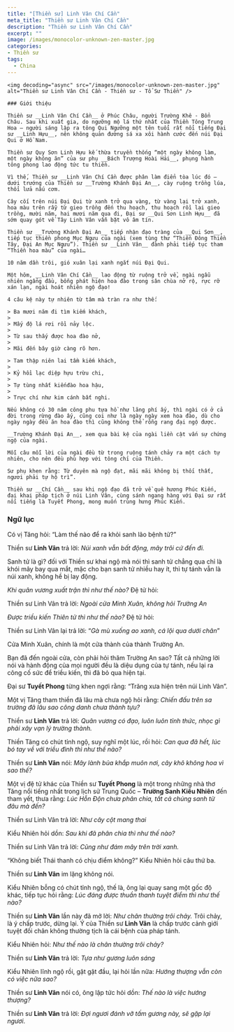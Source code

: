 ```yaml
---
title: "[Thiền sư] Linh Vân Chí Cần"
meta_title: "Thiền sư Linh Vân Chí Cần"
description: "Thiền sư Linh Vân Chí Cần"
excerpt: ""
image: /images/monocolor-unknown-zen-master.jpg
categories:
- Thiền sư
tags:
  - China
---
```


<div className="grid xl:grid-cols-8 lg:grid-cols-8 md:grid-cols-2 sm:grid-cols-2 xs:grid-cols-1 gap-8 bg-body dark:bg-darkmode-body">

  <div className="lg:col-span-3 md:col-span-1">

    <img decoding="async" src="/images/monocolor-unknown-zen-master.jpg" alt="Thiền sư Linh Vân Chí Cần - Thiền sư - Tổ Sư Thiền" />

    ### Giới thiệu

    Thiền sư __Linh Vân Chí Cần__ ở Phúc Châu, người Trường Khê - Bổn Châu. Sau khi xuất gia, do ngưỡng mộ lá thứ nhất của Thiền Tông Trung Hoa – người sáng lập ra tông Qui Ngưỡng một tên tuổi rất nổi tiếng Đại sư __Linh Hựu__, nên không quản đường sá xa xôi hành cước đến núi Đại Qui ở Hồ Nam.

    Thiền sư Quy Sơn Linh Hựu kế thừa truyền thống “một ngày không làm, một ngày không ăn” của sư phụ __Bách Trượng Hoài Hải__, phụng hành tông phong lao động tức tu thiền.

    Vì thế, Thiền sư __Linh Vân Chí Cần được phân làm điển tòa lúc đó – dưới trướng của Thiền sư __Trường Khánh Đại An__, cày ruộng trồng lúa, thổi lửa nấu cơm.

    Cây cối trên núi Đại Qui từ xanh trở qua vàng, từ vàng lại trở xanh, hoa màu trên rẫy từ gieo trồng đến thu hoạch, thu hoạch rồi lại gieo trồng, mười năm, hai mươi năm qua đi, Đại sư __Qui Sơn Linh Hựu__ đã sớm quay gót về Tây Linh Vân vẫn bặt vô âm tín.

    Thiền sư __Trường Khánh Đại An__ tiếp nhận đạo tràng của __Qui Sơn__, tiếp tục thiền phong Mục Ngưu của ngài (xem tùng thư “Thiền Đông Thiền Tây, Đại An Mục Ngưu”). Thiền sư __Linh Vân__ đành phải tiếp tục tham “Thiền hoa màu” của ngài…

    10 năm dần trôi, gió xuân lại xanh ngắt núi Đại Qui.

    Một hôm, __Linh Vân Chí Cần__ lao động từ ruộng trở về, ngài ngẫu nhiên ngẩng đầu, bỗng phát hiện hoa đào trong sân chùa nở rộ, rực rỡ xán lạn, ngài hoát nhiên ngộ đạo!

    4 câu kệ này tự nhiên từ tâm mà tràn ra như thế:

    > Ba mươi năm đi tìm kiếm khách,
    >
    > Mấy độ lá rơi rồi nảy lộc.
    >
    > Từ sau thấy được hoa đào nở,
    >
    > Mãi đến bây giờ càng rõ hơn.

    > Tam thập niên lai tầm kiếm khách,
    >
    > Kỷ hồi lạc diệp hựu trừu chi,
    >
    > Tự tùng nhất kiếnđào hoa hậu,
    >
    > Trực chí như kim cánh bất nghi.

    Nếu không có 30 năm công phu tựa hồ như lãng phí ấy, thì ngài có ở cả đời trong rừng đào ấy, cũng coi như là ngày ngày xem hoa đào, dù cho ngày ngày đều ăn hoa đào thì cũng không thể rỗng rang đại ngộ được.

    __Trường Khánh Đại An__, xem qua bài kệ của ngài liền cật vấn sự chứng ngộ của ngài.

    Mỗi câu mỗi lời của ngài đều từ trong ruộng tánh chảy ra một cách tự nhiên, cho nên đều phù hợp với tông chỉ của Thiền.

    Sư phụ khen rằng: Từ duyên mà ngộ đạt, mãi mãi không bị thối thất, ngươi phải tự hộ trì”.

    Thiền sư __Chí Cần__ sau khi ngộ đạo đã trở về quê hương Phúc Kiến, đại khai pháp tịch ở núi Linh Vân, cùng sánh ngang hàng với Đại sư rất nổi tiếng là Tuyết Phong, mong muốn trùng hưng Phúc Kiến.

</div>

<div className="lg:col-span-5 md:col-span-1">

### Ngữ lục

Có vị Tăng hỏi: “Làm thế nào để ra khỏi sanh lão bệnh tử?”

Thiền sư **Linh Vân** trả lời: _Núi xanh vẫn bất động, mây trôi cứ đến đi._

Sanh tử là gì? đối với Thiền sư khai ngộ mà nói thì sanh tử chẳng qua chỉ là khói mây bay qua mắt, mặc cho bạn sanh tử nhiều hay ít, thì tự tánh vẫn là núi xanh, không hề bị lay động.

_Khi quân vương xuất trận thì như thế nào?_ Đệ tử hỏi:

Thiền sư Linh Vân trả lời: _Ngoài cửa Minh Xuân, không hỏi Trường An_

_Được triều kiến Thiên tử thì như thế nào?_ Đệ tử hỏi:

Thiền sư Linh Vân lại trả lời: “_Gà mù xuống ao xanh, cá lội qua dưới chân_”

Cửa Minh Xuân, chính là một cửa thành của thành Trường An.

Bạn đã đến ngoài cửa, còn phải hỏi thăm Trường An sao? Tất cả những lời nói và hành động của mọi người đều là diệu dụng của tự tánh, nếu lại ra công cố sức để triều kiến, thì đã bỏ qua hiện tại.

Đại sư **Tuyết Phong** từng khen ngợi rằng: “Trăng xưa hiện trên núi Linh Vân”.

Một vị Tăng tham thiền đã lâu mà chưa ngộ hỏi rằng: _Chiến đấu trên sa trường đã lâu sao công danh chưa thành tựu?_

Thiền sư **Linh Vân** trả lời: _Quân vương có đạo, luôn luôn tỉnh thức, nhọc gì phải xây vạn lý trường thành._

Thiền Tăng có chút tỉnh ngộ, suy nghĩ một lúc, rồi hỏi: _Can qua đã hết, lúc bó tay về với triều đình thì như thế nào?_

Thiền sư **Linh Vân** nói: _Mây lành bủa khắp muôn nơi, cây khô không hoa vì sao thế?_

Một vị đệ tử khác của Thiền sư **Tuyết Phong** là một trong những nhà thơ Tăng nổi tiếng nhất trong lịch sử Trung Quốc – **Trường Sanh Kiểu Nhiên** đến tham yết, thưa rằng: _Lúc Hỗn Độn chưa phân chia, tất cả chúng sanh từ đâu mà đến?_

Thiền sư Linh Vân trả lời: _Như cây cột mang thai_

Kiểu Nhiên hỏi dồn: _Sau khi đã phân chia thì như thế nào?_

Thiền sư Linh Vân trả lời: _Cũng như đám mây trên trời xanh._

“Không biết Thái thanh có chịu điểm không?” Kiểu Nhiên hỏi câu thứ ba.

Thiền sư **Linh Vân** im lặng không nói.

Kiểu Nhiên bỗng có chút tỉnh ngộ, thế là, ông lại quay sang một gốc độ khác, tiếp tục hỏi rằng: _Lúc đáng được thuần thanh tuyệt điểm thì như thế nào?_

Thiền sư **Linh Vân** lần này đã mở lời: _Như chân thường trôi chảy._
Trôi chảy, là ý chấp trước, dừng lại.
Ý của Thiền sư **Linh Vân** là chấp trước cảnh giới tuyệt đối chân không thường tịch là cái bệnh của pháp tánh.

Kiểu Nhiên hỏi: _Như thế nào là chân thường trôi chảy?_

Thiền sư **Linh Vân** trả lời: _Tựa như gương luôn sáng_

Kiểu Nhiên lĩnh ngộ rồi, gật gật đầu, lại hỏi lần nữa: _Hướng thượng vẫn còn có việc nữa sao?_

Thiền sư **Linh Vân** nói có, ông lập tức hỏi dồn: _Thế nào là việc hướng thượng?_

Thiền sư **Linh Vân** trả lời: _Đợi ngươi đánh vỡ tấm gương này, sẽ gặp lại ngươi_.

</div>

</div>
